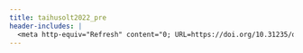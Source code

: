```yaml
---
title: taihusolt2022_pre
header-includes: |
  <meta http-equiv="Refresh" content="0; URL=https://doi.org/10.31235/osf.io/y5fdv">
---
```

